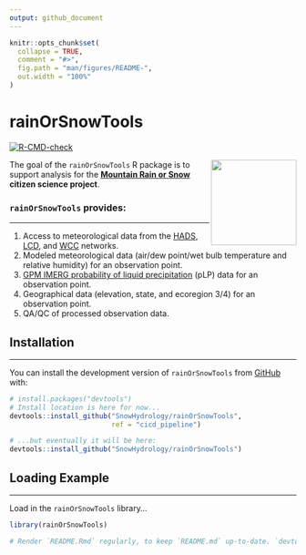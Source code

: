 ```yaml
---
output: github_document
---
```


<!-- README.md is generated from README.Rmd. Please edit that file -->

```r
knitr::opts_chunk$set(
  collapse = TRUE,
  comment = "#>",
  fig.path = "man/figures/README-",
  out.width = "100%"
)
```

# rainOrSnowTools

<!-- badges: start -->

[![R-CMD-check](https://github.com/SnowHydrology/rainOrSnowTools/actions/workflows/R-CMD-check.yaml/badge.svg)](https://github.com/SnowHydrology/rainOrSnowTools/actions/workflows/R-CMD-check.yaml)

<!-- badges: end -->

<img src="https://www.dri.edu/wp-content/uploads/badge.png" align="right" width="150"/>

The goal of the `rainOrSnowTools` R package is to support analysis for the [**Mountain Rain or Snow**](https://www.rainorsnow.org/) **citizen science project**.

### `rainOrSnowTools` provides:

---

1.  Access to meteorological data from the [HADS](https://hads.ncep.noaa.gov/), [LCD](https://www.ncei.noaa.gov/products/land-based-station/local-climatological-data), and [WCC](https://www.nrcs.usda.gov/wps/portal/wcc/home/) networks.
2.  Modeled meteorological data (air/dew point/wet bulb temperature and relative humidity) for an observation point.
3.  [GPM IMERG probability of liquid precipitation](https://gpm.nasa.gov/data/imerg) (pLP) data for an observation point.
4.  Geographical data (elevation, state, and ecoregion 3/4) for an observation point.
5.  QA/QC of processed observation data.

## Installation

---

You can install the development version of `rainOrSnowTools` from [GitHub](https://github.com/SnowHydrology/rainOrSnowTools/tree/r_packaging/) with:

```r
# install.packages("devtools")
# Install location is here for now...
devtools::install_github("SnowHydrology/rainOrSnowTools",
                         ref = "cicd_pipeline")

# ...but eventually it will be here:
devtools::install_github("SnowHydrology/rainOrSnowTools")
```

## Loading Example

---

Load in the `rainOrSnowTools` library...

```r
library(rainOrSnowTools)
```

```r
# Render `README.Rmd` regularly, to keep `README.md` up-to-date. `devtools::build_readme()` is handy for this.
```
